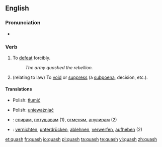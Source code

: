 ==English==

===Pronunciation===
* {{IPA|/'kwɒʃ/}}
*: {{rhymes|ɒʃ}}

===Verb===
{{en-verb|quash|es}}

# To [[defeat]] forcibly.
#: ''The army quashed the rebellion.''
# (relating to law) To [[void]] or [[suppress]] (a [[subpoena]], decision, etc.).

====Translations====
{{trans-top|to defeat forcibly}}
* Polish: [[tłumić]]
{{trans-mid}}
{{trans-bottom}}

{{trans-top|to void or suppress (a subpoena, decision)}}
* Polish: [[unieważniać]]
{{trans-mid}}
{{trans-bottom}}

{{checktrans-top}}
* {{ttbc|Bulgarian}}: [[спирам]], [[потушавам]] (1), [[отменям]], [[анулирам]] (2)
* {{ttbc|German}}: [[vernichten]], [[unterdrücken]], [[ablehnen]], [[verwerfen]], [[aufheben]] (2)
{{checktrans-bottom}}

[[et:quash]]
[[fr:quash]]
[[io:quash]]
[[pl:quash]]
[[ta:quash]]
[[te:quash]]
[[vi:quash]]
[[zh:quash]]